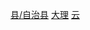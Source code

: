[[Category:大理州县市|县/自治县]]
[[Category:云南省民族自治县|大理]]
[[Category:中国彝族自治县|云]]

{{catmore|漾濞彝族自治县|云南省漾濞彝族自治县}}